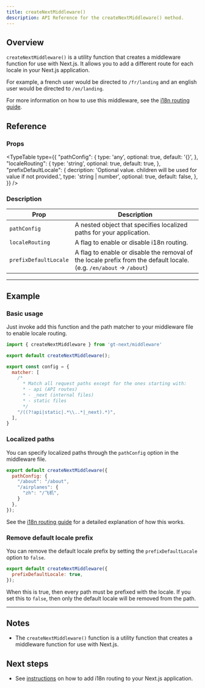 ```yaml
---
title: createNextMiddleware()
description: API Reference for the createNextMiddleware() method.
---
```


## Overview
`createNextMiddleware()` is a utility function that creates a middleware function for use with Next.js.
It allows you to add a different route for each locale in your Next.js application.

For example, a french user would be directed to `/fr/landing` and an english user would be directed to `/en/landing`.

For more information on how to use this middleware, see the [i18n routing guide](/docs/next/reference/i18n-routing).


## Reference

### Props

<TypeTable
  type={{
    "pathConfig": {
        type: 'any',
        optional: true,
        default: '{}',
    },
    "localeRouting": {
        type: 'string',
        optional: true,
        default: true,
    },
    "prefixDefaultLocale": {
        decription: 'Optional value. children will be used for value if not provided.',
        type: 'string | number',
        optional: true,
        default: false,
    },
  }}
/>

### Description
| Prop      | Description                                                                                                                                            |
|-----------|--------------------------------------------------------------------------------------------------------------------------------------------------------|
| `pathConfig`  | A nested object that specifies localized paths for your application. |
| `localeRouting`      | A flag to enable or disable i18n routing.                                                                                      |
| `prefixDefaultLocale`     | A flag to enable or disable the removal of the locale prefix from the default locale. (e.g. `/en/about` -> `/about`)                                 |

---

## Example

### Basic usage

Just invoke add this function and the path matcher to your middleware file to enable locale routing.

```js title="middleware.js" copy
import { createNextMiddleware } from 'gt-next/middleware'

export default createNextMiddleware();

export const config = {
  matcher: [
    /*
      * Match all request paths except for the ones starting with:
      * - api (API routes)
      * - _next (internal files)
      * - static files
      */
    "/((?!api|static|.*\\..*|_next).*)",
  ],
}
```

### Localized paths

You can specify localized paths through the `pathConfig` option in the middleware file.

```js title="middleware.js" copy
export default createNextMiddleware({
  pathConfig: {
    "/about": "/about",
    "/airplanes": {
      "zh": "/飞机",
    }
  },
});
```

See the [i18n routing guide](/docs/next/reference/i18n-routing) for a detailed explanation of how this works.

### Remove default locale prefix

You can remove the default locale prefix by setting the `prefixDefaultLocale` option to `false`.

```js title="middleware.js" copy
export default createNextMiddleware({
  prefixDefaultLocale: true,
});
```

When this is true, then every path must be prefixed with the locale.
If you set this to `false`, then only the default locale will be removed from the path.

---

## Notes
 * The `createNextMiddleware()` function is a utility function that creates a middleware function for use with Next.js.

## Next steps
 * See [instructions](/docs/next/reference/i18n-routing) on how to add i18n routing to your Next.js application.